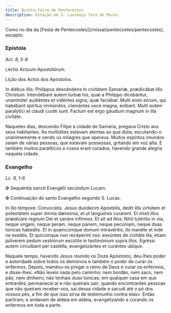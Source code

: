 ```yaml
---
title: Quinta-feira de Pentecostes
description: Estação em S. Lourenço fora de Muros
---
```


<aside>
  Como no dia da [Festa de Pentecostes](/missal/pentecostes/pentecostes),
  excepto:
</aside>

### Epístola

<em>Act. 8, 5-8</em>

<div class="side-by-side not-content">

Léctio Actuum Apostolórum.

Lição dos Actos dos Apóstolos.

In diébus illis: Philíppus descéndens in civitátem Samaríæ, prædicábat illis Christum. Intendébant autem turbæ his, quæ a Philíppo dicebántur, unanímiter audiéntes et vidéntes signa, quæ faciébat. Multi enim eórum, qui habébant spíritus immúndos, clamántes voce magna, exíbant. Multi autem paralýtici et claudi curáti sunt. Factum est ergo gáudium magnum in illa civitáte.

Naqueles dias, descendo Filipe à cidade de Samaria, pregava Cristo aos seus habitantes. As multidões estavam atentas ao que dizia, escutando-o unanimemente e vendo os milagres que operava. Muitos espíritos imundos saíam de várias pessoas, que estavam possessas, gritando em voz alta. E também muitos paralíticos e coxos eram curados, havendo grande alegria naquela cidade.

</div>

### Evangelho

<em>Lc. 9, 1-6</em>

<div class="side-by-side not-content">

<span class="cross text-red-500">✠</span> Sequéntia sancti Evangélii secúndum Lucam.

<span class="cross text-red-500">✠</span> Continuação do santo Evangelho segundo S. Lucas.

In illo témpore: Convocátis. Jesus duódecim Apóstolis, dedit illis virtútem et potestátem super ómnia dæmónia, et ut languóres curárent. Et misit illos prædicáre regnum Dei et sanáre infírmos. Et ait ad illos: Nihil tuléritis in via, neque virgam, neque peram, neque panem, neque pecúniam, neque duas túnicas habeátis. Et in quamcúmque domum intravéritis, ibi manéte et inde ne exeátis. Et quicúmque non recéperint vos: exeúntes de civitáte illa, etiam púlverem pedum vestrórum excútite in testimónium supra illos. Egréssi autem circuíbant per castélla, evangelizántes et curántes ubíque.

Naquele tempo, havendo Jesus reunido os Doze Apóstolos, deu-lhes poder e autoridade sobre todos os demónios e também o poder de curar os enfermos. Depois, mandou-os pregar o reino de Deus e curar os enfermos, e disse-lhes: «Não leveis nada pelo caminho: nem bordão, nem saco, nem pão, nem dinheiro; não tenhais duas túnicas; em qualquer casa em que entrardes, permanecei aí e não queirais sair; quando encontrardes pessoas que não queiram receber-vos, saí dessa cidade e sacudi até o pó dos vossos pés, a fim de que isso sirva de testemunho contra elas». Então partiram; e andavam de aldeia em aldeia, evangelizando e curando os enfermos em toda a parte.

</div>
